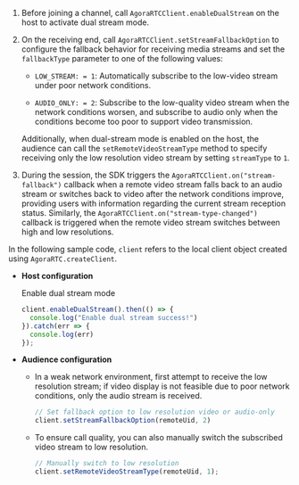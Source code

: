 <PlatformWrapper platform="web">

1. Before joining a channel, call `AgoraRTCClient.enableDualStream` on the host to activate dual stream mode.

2. On the receiving end, call `AgoraRTCClient.setStreamFallbackOption` to configure the fallback behavior for receiving media streams and set the `fallbackType` parameter to one of the following values:

   - `LOW_STREAM: = 1`: Automatically subscribe to the low-video stream under poor network conditions.

   - `AUDIO_ONLY: = 2`: Subscribe to the low-quality video stream when the network conditions worsen, and subscribe to audio only when the conditions become too poor to support video transmission.

   Additionally, when dual-stream mode is enabled on the host, the audience can call the `setRemoteVideoStreamType` method to specify receiving only the low resolution video stream by setting `streamType` to `1`.

4. During the session, the SDK triggers the `AgoraRTCClient.on("stream-fallback")` callback when a remote video stream falls back to an audio stream or switches back to video after the network conditions improve, providing users with information regarding the current stream reception status. Similarly, the `AgoraRTCClient.on("stream-type-changed")` callback is triggered when the remote video stream switches between high and low resolutions.

In the following sample code, `client` refers to the local client object created using `AgoraRTC.createClient`.

- **Host configuration**
  
    Enable dual stream mode

    ```javascript
    client.enableDualStream().then(() => {
      console.log("Enable dual stream success!")
    }).catch(err => {
      console.log(err)
    });
    ```

- **Audience configuration**

    - In a weak network environment, first attempt to receive the low resolution stream; if video display is not feasible due to poor network conditions, only the audio stream is received.

        ```javascript
        // Set fallback option to low resolution video or audio-only
        client.setStreamFallbackOption(remoteUid, 2)
        ```

    - To ensure call quality, you can also manually switch the subscribed video stream to low resolution.

        ```javascript
        // Manually switch to low resolution
        client.setRemoteVideoStreamType(remoteUid, 1);
        ```

</PlatformWrapper>
